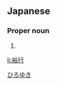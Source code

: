 ==Japanese==
{{ja-kanjitab|裕|行}}

===Proper noun===
{{ja-pos|proper|ひろゆき}}

# {{given name|male|lang=ja}}

[[Category:Japanese male given names|ひろゆき]]

[[li:裕行]]